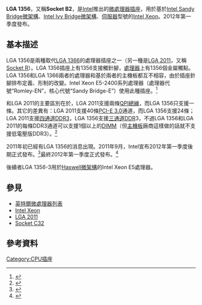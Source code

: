 {{noteTA
|G1=IT}}
{{Infobox CPU socket
|name = Socket B2 (LGA 1356)
|image = 
|formfactors = [[覆晶技術|覆晶技術]]
|contacts = 1356
|type = [[LGA|LGA]]
|protocol = [[QPI|QPI]]、[[直接媒體介面|DMI]] 2.0
|core bus = 
|fsb = 
|voltage =
|processors =[[Sandy_Bridge|Sandy Bridge]]<br />[[Ivy_Bridge|Ivy Bridge]]
}}

'''LGA 1356'''，又稱'''Socket B2'''，是[[Intel|Intel]]推出的[[CPU插座|微處理器插座]]，用於基於[[Intel_Sandy_Bridge|Intel Sandy Bridge]][[微架構|微架構]]、[[Intel_Ivy_Bridge|Intel Ivy Bridge]][[微架構|微架構]]、[[伺服器|伺服器]]型號的[[Intel_Xeon|Intel Xeon]]。2012年第一季度發布。

== 基本描述 ==
LGA 1356是兩種取代[[LGA_1366|LGA 1366]]的處理器插座之一（另一種是[[LGA_2011|LGA 2011]]，又稱[[Socket_R|Socket R]]）。LGA 1356插座上有1356支接觸針腳，[[處理器|處理器]]上有1356個金屬觸點。LGA 1356和LGA 1366兩者的處理器和基於兩者的主機板都互不相容，由於插座針腳排布定義、形制的改變。Intel Xeon E5-2400系列處理器（處理器代號“Romley-EN”，核心代號“Sandy Bridge-E”）使用此種插座。<ref>{{Cite news |title= Intel's future Sandy Bridge Xeons exposed: x64 iron choices galore |author= Timothy Prickett Morgan |date= 2011-05-30 |work= The Register |url= http://www.theregister.co.uk/2011/05/30/intel_sandy_bridge_xeon_platforms/page2.html |accessdate= 2011-11-12 |archive-date= 2012-10-24 |archive-url= https://web.archive.org/web/20121024042451/http://www.theregister.co.uk/2011/05/30/intel_sandy_bridge_xeon_platforms/page2.html |dead-url= no }}</ref>

和LGA 2011的主要區別在於，LGA 2011支援兩條[[QPI|QPI總線]]，而LGA 1356只支援一條。其它的差異有：LGA 2011支援40條[[PCI_Express|PCI-E 3.0]]通道，而LGA 1356支援24條；LGA 2011支援[[四通道|四通道]][[DDR3|DDR3]]，LGA 1356支援[[三通道|三通道]]DDR3，不過LGA 1356和LGA 2011的每條DDR3通道可以支援1個以上的[[DIMM|DIMM]]（但[[主機板|主機板]]廠商這樣做的話就不支援低電壓版DDR3）。<ref>{{Cite web |title=Sandy Bridge Interface |work=PC Watch website |date=2010-04-09 |url=http://pc.watch.impress.co.jp/video/pcw/docs/360/112/6.pdf |author=Hiroshige Goto |accessdate=2011-11-12 |deadurl=yes |archiveurl=https://web.archive.org/web/20110928055725/http://pc.watch.impress.co.jp/video/pcw/docs/360/112/6.pdf |archivedate=2011-09-28 }}</ref>

2011年初已經有LGA 1356的消息出現。2011年9月，Intel宣布2012年第一季度後期正式發布。<ref>{{Cite news |title= Intel Romley Delayed to End of Q1 2012? Chipset, CPU Issues Cited |author= Theo Valich |date= 2011-09-09 |work= Bright side of news |url= http://www.brightsideofnews.com/news/2011/9/9/intel-romley-delayed-to-end-of-q1-2012-chipset2c-cpu-issues-cited.aspx |accessdate= 2011-11-12 |archive-date= 2014-04-03 |archive-url= https://web.archive.org/web/20140403052408/http://www.brightsideofnews.com/news/2011/9/9/intel-romley-delayed-to-end-of-q1-2012-chipset2c-cpu-issues-cited.aspx |dead-url= no }}</ref>最終2012年第一季度正式發布。<ref>{{Cite news |title=Details on Intel Xeon E5 product families |author=Gennadiy Shvets |date=2011-02-08 |work=CPU World news |url=http://www.cpu-world.com/news_2011/2011020803_Details_on_Intel_Xeon_E5_product_families.html |accessdate=2011-11-12 |deadurl=yes |archiveurl=https://web.archive.org/web/20111107002718/http://www.cpu-world.com/news_2011/2011020803_Details_on_Intel_Xeon_E5_product_families.html |archivedate=2011-11-07 }}</ref>

後續者LGA 1356-3用於[[Haswell微架構|Haswell微架構]]的Intel Xeon E5處理器。

== 參見 ==
* [[英特爾微處理器列表|英特爾微處理器列表]]
* [[Intel_Xeon|Intel Xeon]]
* [[LGA_2011|LGA 2011]]
* [[Socket_C32|Socket C32]]

== 參考資料 ==
{{Reflist}}

{{Intelsock}}

[[Category:CPU插座|Category:CPU插座]]